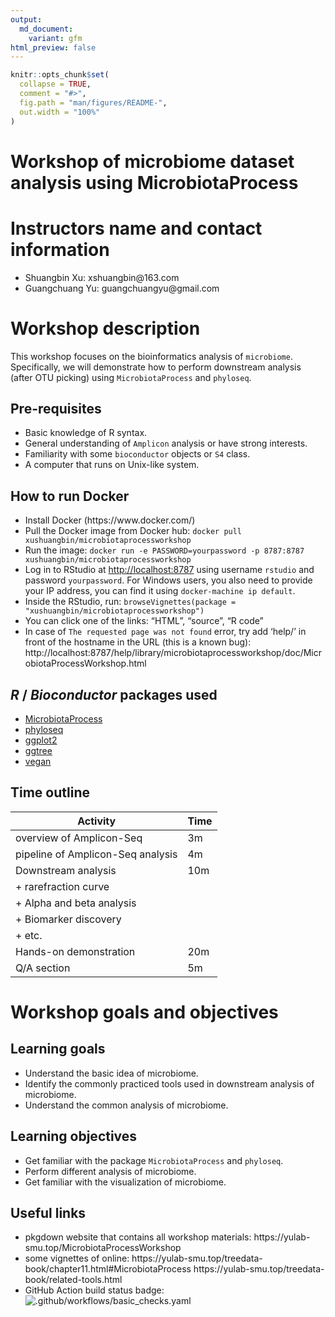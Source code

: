 ```yaml
---
output:
  md_document:
    variant: gfm
html_preview: false
---
```


<!-- README.md is generated from README.Rmd. Please edit that file -->

```r
knitr::opts_chunk$set(
  collapse = TRUE,
  comment = "#>",
  fig.path = "man/figures/README-",
  out.width = "100%"
)
```

# Workshop of microbiome dataset analysis using MicrobiotaProcess

# Instructors name and contact information

- Shuangbin Xu: xshuangbin@163.com
- Guangchuang Yu: guangchuangyu@gmail.com

# Workshop description

This workshop focuses on the bioinformatics analysis of `microbiome`. Specifically, we will demonstrate how to perform downstream analysis (after OTU picking) using `MicrobiotaProcess` and `phyloseq`. 

## Pre-requisites

+ Basic knowledge of R syntax.
+ General understanding of `Amplicon` analysis or have strong interests.
+ Familiarity with some `bioconductor` objects or `S4` class.
+ A computer that runs on Unix-like system.

## How to run Docker
- Install Docker (https://www.docker.com/)
- Pull the Docker image from Docker hub:
  `docker pull xushuangbin/microbiotaprocessworkshop`
- Run the image:
  `docker run -e PASSWORD=yourpassword -p 8787:8787 xushuangbin/microbiotaprocessworkshop`
- Log in to RStudio at [http://localhost:8787](http://localhost:8787) using username `rstudio` and password `yourpassword`. For Windows users, you also need to provide your IP address, you can find it using `docker-machine ip default`.
- Inside the RStudio, run:
  `browseVignettes(package = "xushuangbin/microbiotaprocessworkshop")`
- You can click one of the links: "HTML", "source", "R code"
- In case of `The requested page was not found` error, try add 'help/' in front of the hostname in the URL (this is a known bug):
http://localhost:8787/help/library/microbiotaprocessworkshop/doc/MicrobiotaProcessWorkshop.html

## _R_ / _Bioconductor_ packages used

+ [MicrobiotaProcess](https://www.bioconductor.org/packages/devel/bioc/html/MicrobiotaProcess.html)
+ [phyloseq](https://www.bioconductor.org/packages/release/bioc/html/phyloseq.html)
+ [ggplot2](https://cran.r-project.org/web/packages/ggplot2/index.html)
+ [ggtree](https://www.bioconductor.org/packages/release/bioc/html/ggtree.html)
+ [vegan](https://cran.r-project.org/web/packages/vegan/index.html)

## Time outline

| Activity                           | Time |
|------------------------------------|------|
| overview of Amplicon-Seq           |  3m  |
| pipeline of Amplicon-Seq analysis  |  4m  |
| Downstream analysis                | 10m  |
|    + rarefraction curve            |      |
|    + Alpha and beta analysis       |      |
|    + Biomarker discovery           |      |
|    + etc.                          |      |
| Hands-on demonstration             | 20m  |
| Q/A section                        |  5m  |

# Workshop goals and objectives

## Learning goals

+ Understand the basic idea of microbiome.
+ Identify the commonly practiced tools used in downstream analysis of microbiome.
+ Understand the common analysis of microbiome.

## Learning objectives

+ Get familiar with the package `MicrobiotaProcess` and `phyloseq`.
+ Perform different analysis of microbiome.
+ Get familiar with the visualization of microbiome.

## Useful links

* pkgdown website that contains all workshop materials:
https://yulab-smu.top/MicrobiotaProcessWorkshop
+ some vignettes of online:
https://yulab-smu.top/treedata-book/chapter11.html#MicrobiotaProcess https://yulab-smu.top/treedata-book/related-tools.html
* GitHub Action build status badge: ![.github/workflows/basic_checks.yaml](https://github.com/YuLab-SMU/MicrobiotaProcessWorkshop/workflows/.github/workflows/basic_checks.yaml/badge.svg)
